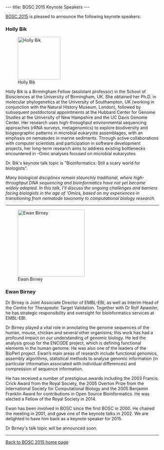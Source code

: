 ---
title: BOSC 2015 Keynote Speakers
---

[[BOSC 2015]] is pleased to announce the following keynote speakers:

=== Holly Bik ===

[[Image:HollyBik.png|140px|left|Holly Bik]]

Holly Bik is a Birmingham Fellow (assistant professor) in the School of Biosciences at the University of Birmingham, UK. She obtained her Ph.D. in molecular phylogenetics at the University of Southampton, UK (working in conjunction with the Natural History Museum, London), followed by subsequent postdoctoral appointments at the Hubbard Center for Genome Studies at the University of New Hampshire and the UC Davis Genome Center. Her research uses high-throughput environmental sequencing approaches (rRNA surveys, metagenomics) to explore biodiversity and biogeographic patterns in microbial eukaryote assemblages, with an emphasis on nematodes in marine sediments. Through active collaborations with computer scientists and participation in software development projects, her long-term research aims to address existing bottlenecks encountered in –Omic analyses focused on microbial eukaryotes.

Dr. Bik's keynote talk topic is "Bioinformatics: Still a scary world for biologists".

''Many biological disciplines remain staunchly traditional, where high-throughput DNA sequencing and bioinformatics have not yet become widely adopted. In this talk, I'll discuss the ongoing challenges and barriers facing biologists in the age of 'Omics, based on my experiences in transitioning from nematode taxonomy to computational biology research.''

----

[[Image:EwanBirney.png|220px|right|Ewan Birney]]

=== Ewan Birney ===

Dr Birney is Joint Associate Director of EMBL-EBI, as well as Interim Head of the Centre for Therapeutic Target Validation. Together with Dr Rolf Apweiler, he has strategic responsibility and oversight for bioinformatics services at EMBL-EBI.

Dr Birney played a vital role in annotating the genome sequences of the human, mouse, chicken and several other organisms; this work has had a profound impact on our understanding of genomic biology. He led the analysis group for the ENCODE project, which is defining functional elements in the human genome. He was also one of the leaders of the BioPerl project. Ewan’s main areas of research include functional genomics, assembly algorithms, statistical methods to analyse genomic information (in particular information associated with individual differences) and compression of sequence information.

He has received a number of prestigious awards including the 2003 Francis Crick Award from the Royal Society, the 2005 Overton Prize from the International Society for Computational Biology and the 2005 Benjamin Franklin Award for contributions in Open Source Bioinformatics. He was elected a Fellow of the Royal Society in 2014.

Ewan has been involved in BOSC since the first BOSC in 2000. He chaired the meeting in 2001, and gave one of the keynote talks in 2002. We are delighted to have him back as a keynote speaker for 2015.

Dr Birney's talk topic will be announced soon.

----
[[BOSC_2015|Back to BOSC 2015 home page]]
